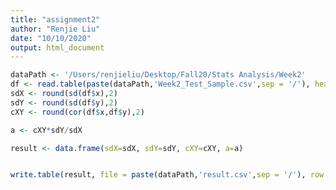 ```yaml
---
title: "assignment2"
author: "Renjie Liu"
date: "10/10/2020"
output: html_document
---
```

```r
dataPath <- '/Users/renjieliu/Desktop/Fall20/Stats Analysis/Week2'
df <- read.table(paste(dataPath,'Week2_Test_Sample.csv',sep = '/'), header=TRUE)
sdX <- round(sd(df$x),2)
sdY <- round(sd(df$y),2)
cXY <- round(cor(df$x,df$y),2)

a <- cXY*sdY/sdX

result <- data.frame(sdX=sdX, sdY=sdY, cXY=cXY, a=a) 


write.table(result, file = paste(dataPath,'result.csv',sep = '/'), row.names = F)

```

